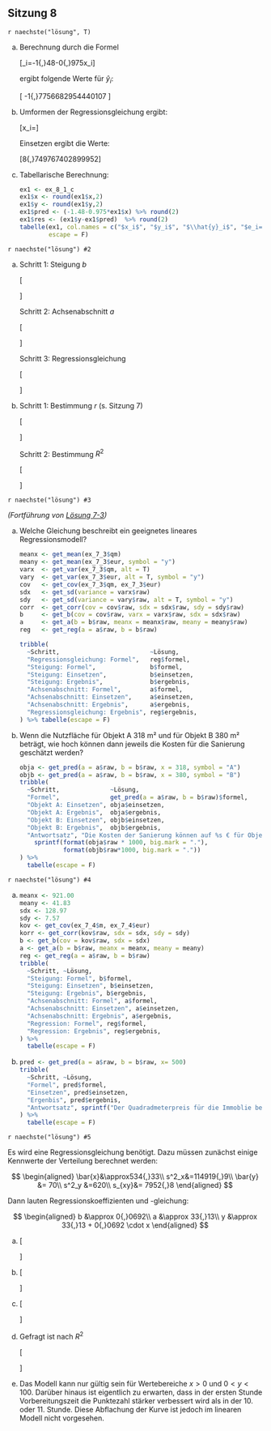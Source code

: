 ## Sitzung 8 {-}

`r naechste("lösung", T)`

a) Berechnung durch die Formel

    \[\hat{y}_i=-1{,}48-0{,}975\cdot x_i\]

    ergibt folgende Werte für $\hat{y}_i$:

    \[ -1{,}77\quad16{,}56\quad11{,}68\quad15{,}29\quad-30{,}54\quad-26{,}44\quad34{,}01\quad24{,}07 \]

b) Umformen der Regressionsgleichung ergibt:

    \[x_i=\frac{\hat{y}_i+1,48}{-0,975}\]

    Einsetzen ergibt die Werte:

    \[8{,}74\quad-16{,}9\quad49{,}76\quad8{,}74\quad60{,}02\quad54{,}89\quad18{,}99\quad-1{,}52\]

c) Tabellarische Berechnung:

    ```r
    ex1 <- ex_8_1_c
    ex1$x <- round(ex1$x,2)
    ex1$y <- round(ex1$y,2)
    ex1$pred <- (-1.48-0.975*ex1$x) %>% round(2)
    ex1$res <- (ex1$y-ex1$pred)  %>% round(2)
    tabelle(ex1, col.names = c("$x_i$", "$y_i$", "$\\hat{y}_i$", "$e_i=y_i-\\hat{y}_i$"),
            escape = F)
    ```

`r naechste("lösung") #2`

a) Schritt 1: Steigung $b$

    \[\begin{aligned}
    b&=\frac{s_{xy}}{s^2_x}\\
     &=\frac{869{,}83}{1080{,}94}\\
     &\approx0{,}81
    \end{aligned}\]

    Schritt 2: Achsenabschnitt $a$

    \[\begin{aligned}
    a&=\bar{y}-b\cdot\bar{x}\\
    &\approx 156{,}7-0{,}805\cdot157{,}5\\
    &\approx 29{,}91
    \end{aligned}\]

    Schritt 3: Regressionsgleichung

    \[\begin{aligned}
    y&=a+b\cdot x\\
    y&\approx 29{,}91 + 0{,}805 \cdot x
    \end{aligned}\]

b) Schritt 1: Bestimmung $r$ (s. Sitzung 7)

    \[\begin{aligned}
    r&=\frac{s_{xy}}{s_x\cdot s_y}\\
    &\approx\frac{869{,}83}{\sqrt{1080{,}94}\cdot\sqrt{884{,}46}}\\
    &\approx0{,}89
    \end{aligned}\]

    Schritt 2: Bestimmung $R^2$

    \[\begin{aligned}
    R^2&=r^2 \quad \textrm{(für lineare Regression)}\\
    &\approx 0{,}89^2\\
    &\approx0{,}79
    \end{aligned}\]

`r naechste("lösung") #3`

*(Fortführung von [Lösung 7-3](#loesung-7-3))*

a) Welche Gleichung beschreibt ein geeignetes lineares Regressionsmodell?

    ```r
    meanx <- get_mean(ex_7_3$qm)
    meany <- get_mean(ex_7_3$eur, symbol = "y")
    varx  <- get_var(ex_7_3$qm, alt = T)
    vary  <- get_var(ex_7_3$eur, alt = T, symbol = "y")
    cov   <- get_cov(ex_7_3$qm, ex_7_3$eur)
    sdx   <- get_sd(variance = varx$raw)
    sdy   <- get_sd(variance = vary$raw, alt = T, symbol = "y")
    corr  <- get_corr(cov = cov$raw, sdx = sdx$raw, sdy = sdy$raw)
    b     <- get_b(cov = cov$raw, varx = varx$raw, sdx = sdx$raw)
    a     <- get_a(b = b$raw, meanx = meanx$raw, meany = meany$raw)
    reg   <- get_reg(a = a$raw, b = b$raw)

    tribble(
      ~Schritt,                         ~Lösung,
      "Regressionsgleichung: Formel",   reg$formel,
      "Steigung: Formel",               b$formel,
      "Steigung: Einsetzen",            b$einsetzen,
      "Steigung: Ergebnis",             b$ergebnis,
      "Achsenabschnitt: Formel",        a$formel,
      "Achsenabschnitt: Einsetzen",     a$einsetzen,
      "Achsenabschnitt: Ergebnis",      a$ergebnis,
      "Regressionsgleichung: Ergebnis", reg$ergebnis,
    ) %>% tabelle(escape = F)
    ```

b) Wenn die Nutzfläche für Objekt A 318 m² und für Objekt B 380 m² beträgt, wie hoch können dann jeweils die Kosten für die Sanierung geschätzt werden?

    ```r
    obja <- get_pred(a = a$raw, b = b$raw, x = 318, symbol = "A")
    objb <- get_pred(a = a$raw, b = b$raw, x = 380, symbol = "B")
    tribble(
      ~Schritt,              ~Lösung,
      "Formel",              get_pred(a = a$raw, b = b$raw)$formel,
      "Objekt A: Einsetzen", obja$einsetzen,
      "Objekt A: Ergebnis",  obja$ergebnis,
      "Objekt B: Einsetzen", objb$einsetzen,
      "Objekt B: Ergebnis",  objb$ergebnis,
      "Antwortsatz", "Die Kosten der Sanierung können auf %s € für Objekt A und auf %s € für Objekt B geschätzt werden." %>%
        sprintf(format(obja$raw * 1000, big.mark = "."),
                format(objb$raw*1000, big.mark = "."))
    ) %>%
      tabelle(escape = F)
    ```

`r naechste("lösung") #4`


a)

    ```r
    meanx <- 921.00
    meany <- 41.83
    sdx <- 128.97
    sdy <- 7.57
    kov <- get_cov(ex_7_4$m, ex_7_4$eur)
    korr <- get_corr(kov$raw, sdx = sdx, sdy = sdy) 
    b <- get_b(cov = kov$raw, sdx = sdx)
    a <- get_a(b = b$raw, meanx = meanx, meany = meany)
    reg <- get_reg(a = a$raw, b = b$raw)
    tribble(
      ~Schritt, ~Lösung,
      "Steigung: Formel", b$formel,
      "Steigung: Einsetzen", b$einsetzen,
      "Steigung: Ergebnis", b$ergebnis,
      "Achsenabschnitt: Formel", a$formel,
      "Achsenabschnitt: Einsetzen", a$einsetzen,
      "Achsenabschnitt: Ergebnis", a$ergebnis,
      "Regression: Formel", reg$formel,
      "Regression: Ergebnis", reg$ergebnis,
    ) %>%
      tabelle(escape = F)
    ```

b)

    ```r
    pred <- get_pred(a = a$raw, b = b$raw, x= 500)
    tribble(
      ~Schritt, ~Lösung,
      "Formel", pred$formel,
      "Einsetzen", pred$einsetzen,
      "Ergenbis", pred$ergebnis,
      "Antwortsatz", sprintf("Der Quadradmeterpreis für die Immoblie beträgt laut Modell %s.", pred$raw)
    ) %>%
      tabelle(escape = F)
    ```

`r naechste("lösung") #5`

Es wird eine Regressionsgleichung benötigt. Dazu müssen zunächst einige Kennwerte der Verteilung berechnet werden:

$$
\begin{aligned}
\bar{x}&\approx534{,}33\\
s^2_x&=114919{,}9\\
\bar{y} &= 70\\
s^2_y &=620\\
s_{xy}&= 7952{,}8
\end{aligned}
$$

Dann lauten Regressionskoeffizienten und -gleichung:

$$
\begin{aligned}
b &\approx 0{,}0692\\
a &\approx 33{,}13\\
y &\approx 33{,}13 + 0{,}0692 \cdot x
\end{aligned}
$$

a)

    \[\begin{aligned}
    \hat{y}_i &=a+b\cdot x\\
    &\approx 33{,}13 + 0{,}0692 \cdot (6\cdot 60)\\
    &\approx 58{,}04
    \end{aligned}\]

b)

    \[\begin{aligned}
    x_i&=\frac{\hat{y}_i-a}{b}\\[6pt]
       &\approx\frac{50-33{,}13}{0{,}0692}\\[4pt]
       &\approx 243{,}79
    \end{aligned}\]

c)

    \[\begin{aligned}
    x_i&=\frac{\hat{y}_i-a}{b}\\[6pt]
       &\approx\frac{100-33{,}13}{0{,}0692}\\[4pt]
       &\approx 966.33
    \end{aligned}\]

d) Gefragt ist nach $R^2$

    \[\begin{aligned}
    r &\approx 0{,}94 \quad \textrm{(s. Sitzung 7)}\\
    R^2 &\approx 0{,}88
    \end{aligned}\]

e) Das Modell kann nur gültig sein für Wertebereiche $x > 0$ und $0 < y < 100$. Darüber hinaus ist eigentlich zu erwarten, dass in der ersten Stunde Vorbereitungszeit die Punktezahl stärker verbessert wird als in der 10. oder 11. Stunde. Diese Abflachung der Kurve ist jedoch im linearen Modell nicht vorgesehen.
